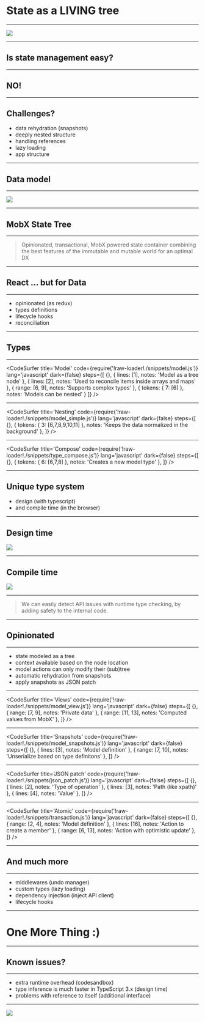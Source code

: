 
# State as a LIVING tree

---

<div style={{ marginTop: '40px' }}>
    <img src='./images/logo.png' />
</div>

---

## Is state management easy?

---

## NO!

---

## Challenges?

- data rehydration (snapshots)
- deeply nested structure
- handling references
- lazy loading
- app structure

---

## Data model

---

<div style={{ marginTop: '40px' }}>
    <img src='./images/tree.png' />
</div>

---

## MobX State Tree

---

> Opinionated, transactional, MobX powered state container combining the best features
> of the immutable and mutable world for an optimal DX

---

## React ... but for Data

---

- opinionated (as redux)
- types definitions
- lifecycle hooks
- reconciliation

---

## Types

---

<CodeSurfer
  title='Model'
  code={require('!raw-loader!./snippets/model.js')}
  lang='javascript'
  dark={false}
  steps={[
    {},
    { lines: [1], notes: 'Model as a tree node' },
    { lines: [2], notes: 'Used to reconcile items inside arrays and maps' },
    { range: [6, 9], notes: 'Supports complex types' },
    { tokens: { 7: [6] }, notes: 'Models can be nested' }
  ]}
/>

---

<CodeSurfer
  title='Nesting'
  code={require('!raw-loader!./snippets/model_simple.js')}
  lang='javascript'
  dark={false}
  steps={[
    {},
    { tokens: { 3: [6,7,8,9,10,11] }, notes: 'Keeps the data normalized in the background' },
  ]}
/>

---

<CodeSurfer
  title='Compose'
  code={require('!raw-loader!./snippets/type_compose.js')}
  lang='javascript'
  dark={false}
  steps={[
    {},
    { tokens: { 6: [6,7,8] }, notes: 'Creates a new model type' },
  ]}
/>

---

## Unique type system

- design (with typescript)
- and compile time (in the browser)

---

## Design time

<div style={{ marginTop: '40px' }}>
    <img src='./images/types_design.png' />
</div>


---

## Compile time

<div style={{ marginTop: '40px' }}>
    <img src='./images/types_compile.png' />
</div>

---

> We can easily detect API issues with runtime type checking,
> by adding safety to the internal code.

---

## Opinionated

---

- state modeled as a tree
- context available based on the node location
- model actions can only modify their (sub)tree
- automatic rehydration from snapshots
- apply snapshots as JSON patch

---

<CodeSurfer
  title='Views'
  code={require('!raw-loader!./snippets/model_view.js')}
  lang='javascript'
  dark={false}
  steps={[
    {},
    { range: [7, 9], notes: 'Private data' },
    { range: [11, 13], notes: 'Computed values from MobX' },
  ]}
/>

---

<CodeSurfer
  title='Snapshots'
  code={require('!raw-loader!./snippets/model_snapshots.js')}
  lang='javascript'
  dark={false}
  steps={[
    {},
    { lines: [3], notes: 'Model definition' },
    { range: [7, 10], notes: 'Unserialize based on type definitons' },
  ]}
/>

---

<CodeSurfer
  title='JSON patch'
  code={require('!raw-loader!./snippets/json_patch.js')}
  lang='javascript'
  dark={false}
  steps={[
    {},
    { lines: [2], notes: 'Type of operation' },
    { lines: [3], notes: 'Path (like xpath)' },
    { lines: [4], notes: 'Value' },
  ]}
/>

---

<CodeSurfer
  title='Atomic'
  code={require('!raw-loader!./snippets/transaction.js')}
  lang='javascript'
  dark={false}
  steps={[
    {},
    { range: [2, 4], notes: 'Model definition' },
    { lines: [16], notes: 'Action to create a member' },
    { range: [6, 13], notes: 'Action with optimistic update' },
  ]}
/>

---

## And much more

---

- middlewares (undo manager)
- custom types (lazy loading)
- dependency injection (inject API client)
- lifecycle hooks

---

# One More Thing :)

---

## Known issues?

---

- extra runtime overhead (codesandbox)
- type inference is much faster in TypeScript 3.x (design time)
- problems with reference to itself (additional interface)

---

<div style={{
    marginTop: '40px',
    border: '2px solid grey',
    paddingLeft: '100px',
    paddingBottom: '20px',
    background: 'black'
}}>
    <img src='./images/install.png' />
</div>